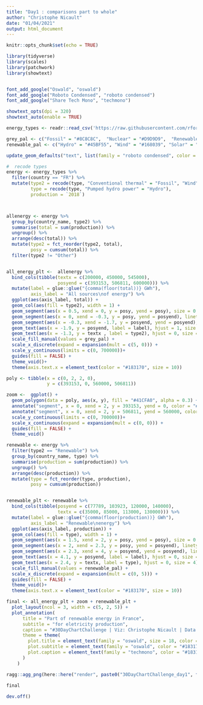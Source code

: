 ```yaml
---
title: "Day1 : comparisons part to whole"
author: "Christophe Nicault"
date: "01/04/2021"
output: html_document
---
```


```r
knitr::opts_chunk$set(echo = TRUE)
```


```r

library(tidyverse)
library(scales)
library(patchwork)
library(showtext)


font_add_google("Oswald", "oswald")
font_add_google("Roboto Condensed", "roboto condensed")
font_add_google("Share Tech Mono", "techmono")

showtext_opts(dpi = 320)
showtext_auto(enable = TRUE)

```


```r

energy_types <- readr::read_csv('https://raw.githubusercontent.com/rfordatascience/tidytuesday/master/data/2020/2020-08-04/energy_types.csv')


```

```r

grey_pal <- c("Fossil" = "#8C8C8C",  "Nuclear" = "#D9D9D9",  "Renewable" = "#14BB84")
renewable_pal <- c("Hydro" = "#45BF55", "Wind" = "#168039", "Solar" = "#044D29", "Geothermal" = "#00261C")

update_geom_defaults("text", list(family = "roboto condensed", color = "#183170"))

```


```r


#  recode types
energy <- energy_types %>%
  filter(country == "FR") %>%
  mutate(type2 = recode(type, "Conventional thermal" = "Fossil", "Wind" = "Renewable", "Hydro" = "Renewable", "Pumped hydro power" = "Renewable", "Solar"  = "Renewable", "Geothermal"  = "Renewable"),
         type = recode(type, "Pumped hydro power" = "Hydro"),
         production = `2018`)



allenergy <- energy %>%
  group_by(country_name, type2) %>%
  summarise(total = sum(production)) %>%
  ungroup() %>%
  arrange(desc(total)) %>%
  mutate(type2 = fct_reorder(type2, total),
         posy = cumsum(total)) %>%
  filter(type2 != "Other")


all_energy_plt <-  allenergy %>%
  bind_cols(tibble(textx = c(200000, 450000, 545000),
                   posyend = c(393153, 506811, 600000))) %>%
  mutate(label = glue::glue("{comma(floor(total))} GWh"),
         axis_label = "All sources\nof energy") %>%
  ggplot(aes(axis_label, total)) +
  geom_col(aes(fill = type2), width = 1) +
  geom_segment(aes(x = 0.5, xend = 0, y = posy, yend = posy), size = 0.3) +
  geom_segment(aes(x = 0, xend = -0.3, y = posy, yend = posyend), linetype = "12", size = 0.3) +
  geom_segment(aes(x = -0.3, xend = -1.7, y = posyend, yend = posyend), linetype = "12", size = 0.3) +
  geom_text(aes(x = -1.9, y = posyend, label = label), hjust = 1, size = 3) +
  geom_text(aes(x = -1.3, y = textx , label = type2), hjust = 0, size = 4) +
  scale_fill_manual(values = grey_pal) +
  scale_x_discrete(expand = expansion(mult = c(5, 0))) +
  scale_y_continuous(limits = c(0, 700000))+
  guides(fill = FALSE) +
  theme_void()+
  theme(axis.text.x = element_text(color = "#183170", size = 10))


```


```r

poly <- tibble(x = c(0, 2, 2, 0),
               y = c(393153, 0, 560000, 506811))

zoom <-  ggplot() +
  geom_polygon(data = poly, aes(x, y), fill = "#41CFA0", alpha = 0.3) +
  annotate("segment", x = 0, xend = 2, y = 393153, yend = 0, color = "#41CFA0") +
  annotate("segment", x = 0, xend = 2, y = 506811, yend = 560000, color = "#41CFA0") +
  scale_y_continuous(limits = c(0, 700000))+
  scale_x_continuous(expand = expansion(mult = c(0, 0))) +
  guides(fill = FALSE) +
  theme_void()

```

```r



renewable <- energy %>%
  filter(type2 == "Renewable") %>%
  group_by(country_name, type) %>%
  summarise(production = sum(production)) %>%
  ungroup() %>%
  arrange(desc(production)) %>%
  mutate(type = fct_reorder(type, production),
         posy = cumsum(production))


renewable_plt <- renewable %>%
  bind_cols(tibble(posyend = c(77789, 103923, 120000, 140000),
                   textx = c(35000, 85000, 113000, 130000))) %>%
  mutate(label = glue::glue("{comma(floor(production))} GWh"),
         axis_label = "Renewable\nenergy") %>%
  ggplot(aes(axis_label, production)) +
  geom_col(aes(fill = type), width = 1) +
  geom_segment(aes(x = 1.5, xend = 2, y = posy, yend = posy), size = 0.3) +
  geom_segment(aes(x = 2, xend = 2.3, y = posy, yend = posyend), linetype = "12", size = 0.3) +
  geom_segment(aes(x = 2.3, xend = 4, y = posyend, yend = posyend), linetype = "12", size = 0.3) +
  geom_text(aes(x = 4.1, y = posyend, label = label), hjust = 0, size = 3) +
  geom_text(aes(x = 2.4, y = textx, label = type), hjust = 0, size = 4) +
  scale_fill_manual(values = renewable_pal) +
  scale_x_discrete(expand = expansion(mult = c(0, 5))) +
  guides(fill = FALSE) +
  theme_void()+
  theme(axis.text.x = element_text(color = "#183170", size = 10))
```


```r

final <- all_energy_plt + zoom + renewable_plt +
  plot_layout(ncol = 3, width = c(5, 2, 5)) +
  plot_annotation(
      title = "Part of renewable energy in France",
      subtitle = "for eletricity production",
      caption = "#30DayChartChallenge | Viz: Christophe Nicault | Data: Eurostat Energy",
      theme = theme(
        plot.title = element_text(family = "oswald", size = 18, color = "#183170", hjust = 0.5, face = "bold", margin = margin(10,0,5,0)),
        plot.subtitle = element_text(family = "oswald", color = "#183170", size = 12, hjust = 0.5, margin = margin(5,0,5,0)),
        plot.caption = element_text(family = "techmono", color = "#183170", size = 8, margin = margin(20,0,0,0))      
      )
    )

ragg::agg_png(here::here("render", paste0("30DayChartChallenge_day1", format(Sys.time(), "%Y%m%d_%H%M%S"), ".png")), res = 320, width = 8, height = 4, units = "in")

final
  
dev.off()

```

